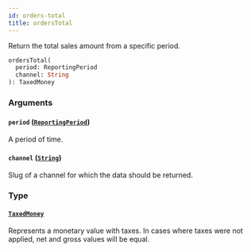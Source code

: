 ```yaml
---
id: orders-total
title: ordersTotal
---
```


Return the total sales amount from a specific period.

```graphql
ordersTotal(
  period: ReportingPeriod
  channel: String
): TaxedMoney

```

### Arguments

#### `period` ([`ReportingPeriod`](/api-reference/enums/reporting-period.mdx))

A period of time.

#### `channel` ([`String`](/api-reference/scalars/string.mdx))

Slug of a channel for which the data should be returned.

### Type

#### [`TaxedMoney`](/api-reference/objects/taxed-money.mdx)

Represents a monetary value with taxes. In cases where taxes were not applied, net and gross values will be equal.
